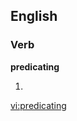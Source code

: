 
==English==

===Verb===
'''predicating'''

# {{present participle of|[[predicate]]}}

[[vi:predicating]]
